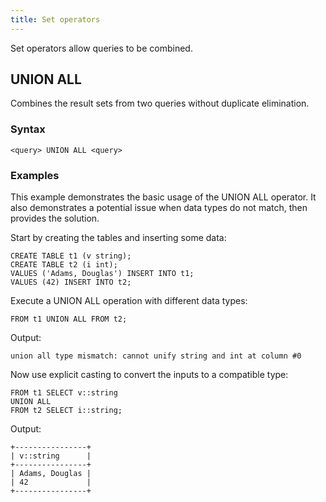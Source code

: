 ```yaml
---
title: Set operators
---
```


Set operators allow queries to be combined.

## UNION ALL

Combines the result sets from two queries without duplicate elimination.

### Syntax

```scopeql
<query> UNION ALL <query>
```

### Examples

This example demonstrates the basic usage of the UNION ALL operator. It also demonstrates a potential issue when data types do not match, then provides the solution.

Start by creating the tables and inserting some data:

```scopeql
CREATE TABLE t1 (v string);
CREATE TABLE t2 (i int);
VALUES ('Adams, Douglas') INSERT INTO t1;
VALUES (42) INSERT INTO t2;
```

Execute a UNION ALL operation with different data types:

```scopeql
FROM t1 UNION ALL FROM t2;
```

Output:

```
union all type mismatch: cannot unify string and int at column #0
```

Now use explicit casting to convert the inputs to a compatible type:

```scopeql
FROM t1 SELECT v::string
UNION ALL
FROM t2 SELECT i::string;
```

Output:

```
+----------------+
| v::string      |
+----------------+
| Adams, Douglas |
| 42             |
+----------------+
```
